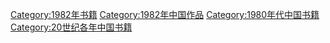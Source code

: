 [[Category:1982年书籍|Category:1982年书籍]]
[[Category:1982年中国作品|Category:1982年中国作品]]
[[Category:1980年代中国书籍|Category:1980年代中国书籍]]
[[Category:20世纪各年中国书籍|Category:20世纪各年中国书籍]]
